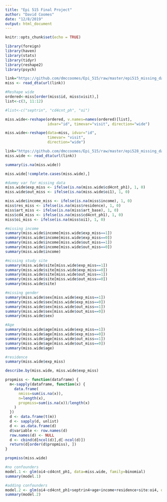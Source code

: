 ```yaml
---
title: "Epi 515 Final Project"
author: "David Coomes"
date: "12/8/2019"
output: html_document
---
```


```r

knitr::opts_chunk$set(echo = TRUE)

```


```r

library(foreign)
library(haven)
library(stats)
library(tidyr)
library(reshape2)
library(psych)

```


```r

link="https://github.com/dmccoomes/Epi_515/raw/master/epi515_missing_data_analysis.dta"
miss <- read_dta(url(link))


```



```r

#Reshape wide
ordered<-miss[order(miss$id, miss$visit),]
list<-c(3, 11:12)

#list<-c("septrin", "cd4cnt_ph", "oi")

miss.wide<-reshape(ordered, v.names=names(ordered)[list],
                   idvar="id", timevar="visit", direction="wide")

miss.wide<-reshape(data=miss, idvar="id",
                   timevar= "visit",
                   direction="wide")


```


```r

link="https://github.com/dmccoomes/Epi_515/raw/master/epi528_missing_data_analysis_WIDE.dta"
miss.wide <- read_dta(url(link))

```


```r

summary(is.na(miss.wide))

miss.wide[!complete.cases(miss.wide),]

#dummy var for missing data
miss.wide$exp_miss <- ifelse(is.na(miss.wide$cd4cnt_ph1), 1, 0)
miss.wide$out_miss <- ifelse(is.na(miss.wide$oi1), 1, 0)

miss.wide$income_miss <- ifelse(is.na(miss$income), 1, 0)
miss$res_miss <- ifelse(is.na(miss$residence), 1, 0)
miss$art_miss <- ifelse(is.na(miss$art_base), 1, 0)
miss$cd4_miss <- ifelse(is.na(miss$cd4cnt_ph1), 1, 0)
miss$oi_miss <- ifelse(is.na(miss$oi1), 1, 0)

#missing income
summary(miss.wide$income[miss.wide$exp_miss==1])
summary(miss.wide$income[miss.wide$exp_miss==0])
summary(miss.wide$income[miss.wide$out_miss==1])
summary(miss.wide$income[miss.wide$out_miss==0])
summary(miss.wide$income)

#missing study site
summary(miss.wide$site[miss.wide$exp_miss==1])
summary(miss.wide$site[miss.wide$exp_miss==0])
summary(miss.wide$site[miss.wide$out_miss==1])
summary(miss.wide$site[miss.wide$out_miss==0])
summary(miss.wide$site)

#missing gender
summary(miss.wide$sex[miss.wide$exp_miss==1])
summary(miss.wide$sex[miss.wide$exp_miss==0])
summary(miss.wide$sex[miss.wide$out_miss==1])
summary(miss.wide$sex[miss.wide$out_miss==0])
summary(miss.wide$sex)

#Age
summary(miss.wide$age[miss.wide$exp_miss==1])
summary(miss.wide$age[miss.wide$exp_miss==0])
summary(miss.wide$age[miss.wide$out_miss==1])
summary(miss.wide$age[miss.wide$out_miss==0])
summary(miss.wide$age)

#residence
summary(miss.wide$exp_miss)

describe.by(miss.wide, miss.wide$exp_miss)

propmiss <- function(dataframe) {
  m<-sapply(dataframe, function(x) {
    data.frame(
      nmiss=sum(is.na(x)),
      n=length(x),
      propmiss=sum(is.na(x))/length(x)
    )
  })
  d <- data.frame(t(m))
  d <- sapply(d, unlist)
  d <- as.data.frame(d)
  d$variable <- row.names(d)
  row.names(d) <- NULL
  d <- cbind(d[ncol(d)],d[-ncol(d)])
  return(d[order(d$propmiss), ])
}

propmiss(miss.wide)


```


```r

#no confounders
model.1 <- glm(oi4~cd4cnt_ph1, data=miss.wide, family=binomial)
summary(model.1)

#adding confounders
model.2 <- glm(oi4~cd4cnt_ph1+septrin4+age+income+residence+site:oi4, data=miss.wide, family=binomial)
summary(model.2)
```




